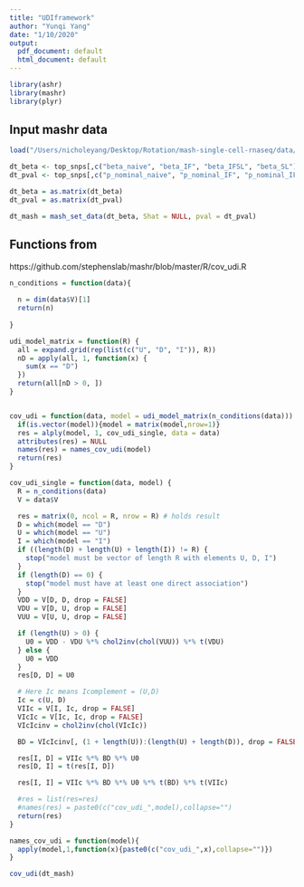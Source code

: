 ```yaml
---
title: "UDIframework"
author: "Yunqi Yang"
date: "1/10/2020"
output:
  pdf_document: default
  html_document: default
---
```


```r

library(ashr)
library(mashr)
library(plyr)

```


## Input mashr data 
```r

load("/Users/nicholeyang/Desktop/Rotation/mash-single-cell-rnaseq/data/top_snps.RData")

dt_beta <- top_snps[,c("beta_naive", "beta_IF", "beta_IFSL", "beta_SL")]
dt_pval <- top_snps[,c("p_nominal_naive", "p_nominal_IF", "p_nominal_IFSL", "p_nominal_SL")]

dt_beta = as.matrix(dt_beta)
dt_pval = as.matrix(dt_pval)

dt_mash = mash_set_data(dt_beta, Shat = NULL, pval = dt_pval)

```


## Functions from 

https://github.com/stephenslab/mashr/blob/master/R/cov_udi.R

```r

n_conditions = function(data){
  
  n = dim(data$V)[1]
  return(n)
  
}

udi_model_matrix = function(R) {
  all = expand.grid(rep(list(c("U", "D", "I")), R))
  nD = apply(all, 1, function(x) {
    sum(x == "D")
  })
  return(all[nD > 0, ])
}


cov_udi = function(data, model = udi_model_matrix(n_conditions(data))) {
  if(is.vector(model)){model = matrix(model,nrow=1)}
  res = alply(model, 1, cov_udi_single, data = data)
  attributes(res) = NULL
  names(res) = names_cov_udi(model)
  return(res)
}


```


```r

cov_udi_single = function(data, model) {
  R = n_conditions(data)
  V = data$V

  res = matrix(0, ncol = R, nrow = R) # holds result
  D = which(model == "D")
  U = which(model == "U")
  I = which(model == "I")
  if ((length(D) + length(U) + length(I)) != R) {
    stop("model must be vector of length R with elements U, D, I")
  }
  if (length(D) == 0) {
    stop("model must have at least one direct association")
  }
  VDD = V[D, D, drop = FALSE]
  VDU = V[D, U, drop = FALSE]
  VUU = V[U, U, drop = FALSE]

  if (length(U) > 0) {
    U0 = VDD - VDU %*% chol2inv(chol(VUU)) %*% t(VDU)
  } else {
    U0 = VDD
  }
  res[D, D] = U0

  # Here Ic means Icomplement = (U,D)
  Ic = c(U, D)
  VIIc = V[I, Ic, drop = FALSE]
  VIcIc = V[Ic, Ic, drop = FALSE]
  VIcIcinv = chol2inv(chol(VIcIc))

  BD = VIcIcinv[, (1 + length(U)):(length(U) + length(D)), drop = FALSE] # just the D columns of that matrix

  res[I, D] = VIIc %*% BD %*% U0
  res[D, I] = t(res[I, D])

  res[I, I] = VIIc %*% BD %*% U0 %*% t(BD) %*% t(VIIc)

  #res = list(res=res)
  #names(res) = paste0(c("cov_udi_",model),collapse="")
  return(res)
}

names_cov_udi = function(model){
  apply(model,1,function(x){paste0(c("cov_udi_",x),collapse="")})
}


```


```r

cov_udi(dt_mash)

```


